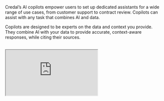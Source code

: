 Credal’s AI copilots empower users to set up dedicated assistants for a
wide range of use cases, from customer support to contract review.
Copilots can assist with any task that combines AI and data.

Copilots are designed to be experts on the data and context you provide.
They combine AI with your data to provide accurate, context-aware responses,
while citing their sources.

<br />

<iframe src="https://credalai.notion.site/credalai/AI-Copilots-User-Guide-73e09c563d9246cca5241890efef5de4"></iframe>
